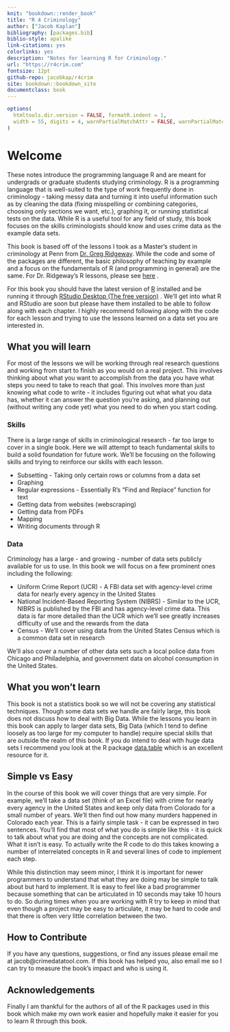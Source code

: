 ```yaml
--- 
knit: "bookdown::render_book"
title: "R 4 Criminology"
author: ["Jacob Kaplan"]
bibliography: [packages.bib]
biblio-style: apalike
link-citations: yes
colorlinks: yes
description: "Notes for learning R for Criminology."
url: "https://r4crim.com"
fontsize: 12pt
github-repo: jacobkap/r4crim
site: bookdown::bookdown_site
documentclass: book
---
```


```r
options(
  htmltools.dir.version = FALSE, formatR.indent = 1,
  width = 55, digits = 4, warnPartialMatchAttr = FALSE, warnPartialMatchDollar = FALSE
)
```

# Welcome {-}

These notes introduce the programming language R and are meant for undergrads or graduate students studying criminology. R is a programming language that is well-suited to the type of work frequently done in criminology - taking messy data and turning it into useful information such as by cleaning the data (fixing misspelling or combining categories, choosing only sections we want, etc.), graphing it, or running statistical tests on the data. While R is a useful tool for any field of study, this book focuses on the skills criminologists should know and uses crime data as the example data sets. 

This book is based off of the lessons I took as a Master's student in criminology at Penn from [Dr. Greg Ridgeway](https://crim.sas.upenn.edu/people/greg-ridgeway). While the code and some of the packages are different, the basic philosophy of teaching by example and a focus on the fundamentals of R (and programming in general) are the same. For Dr. Ridgeway's R lessons, please see [here](https://github.com/gregridgeway/R4crim) .

For this book you should have the latest version of [R](https://cloud.r-project.org/) installed and be running it through [RStudio Desktop (The free version)](https://www.rstudio.com/products/rstudio/download/) . We'll get into what R and RStudio are soon but please have them installed to be able to follow along with each chapter. I highly recommend following along with the code for each lesson and trying to use the lessons learned on a data set you are interested in. 

## What you will learn

For most of the lessons we will be working through real research questions and working from start to finish as you would on a real project. This involves thinking about what you want to accomplish from the data you have what steps you need to take to reach that goal. This involves more than just knowing what code to write - it includes figuring out what what you data has, whether it can answer the question you're asking, and planning out (without writing any code yet) what you need to do when you start coding. 

### Skills

There is a large range of skills in criminological research - far too large to cover in a single book. Here we will attempt to teach fundamental skills to build a solid foundation for future work. We'll be focusing on the following skills and trying to reinforce our skills with each lesson. 

  * Subsetting - Taking only certain rows or columns from a data set
  * Graphing
  * Regular expressions - Essentially R's "Find and Replace" function for text
  * Getting data from websites (webscraping)
  * Getting data from PDFs
  * Mapping
  * Writing documents through R

### Data

Criminology has a large - and growing - number of data sets publicly available for us to use. In this book we will focus on a few prominent ones including the following:

  * Uniform Crime Report (UCR) - A FBI data set with agency-level crime data for nearly every agency in the United States
  * National Incident-Based Reporting System (NIBRS) - Similar to the UCR, NIBRS is published by the FBI and has agency-level crime data. This data is far more detailed than the UCR which we'll see greatly increases difficulty of use and the rewards from the data
  * Census - We'll cover using data from the United States Census which is a common data set in research
  
We'll also cover a number of other data sets such a local police data from Chicago and Philadelphia, and government data on alcohol consumption in the United States.

## What you won't learn

This book is not a statistics book so we will not be covering any statistical techniques. Though some data sets we handle are fairly large, this book does not discuss how to deal with Big Data. While the lessons you learn in this book can apply to larger data sets, Big Data (which I tend to define loosely as too large for my computer to handle) require special skills that are outside the realm of this book. If you do intend to deal with huge data sets I recommend you look at the R package [data.table](https://github.com/Rdatatable/data.table/wiki) which is an excellent resource for it. 

## Simple vs Easy {-}

In the course of this book we will cover things that are very simple. For example, we'll take a data set (think of an Excel file) with crime for nearly every agency in the United States and keep only data from Colorado for a small number of years. We'll then find out how many murders happened in Colorado each year. This is a fairly simple task - it can be expressed in two sentences. You'll find that most of what you do is simple like this - it is quick to talk about what you are doing and the concepts are not complicated. What it isn't is easy. To actually write the R code to do this takes knowing a number of interrelated concepts in R and several lines of code to implement each step. 

While this distinction may seem minor, I think it is important for newer programmers to understand that what they are doing may be simple to talk about but hard to implement. It is easy to feel like a bad programmer because something that can be articulated in 10 seconds may take 10 hours to do. So during times when you are working with R try to keep in mind that even though a project may be easy to articulate, it may be hard to code and that there is often very little correlation between the two.

## How to Contribute {-}

If you have any questions, suggestions, or find any issues please email me at jacob@crimedatatool.com. If this book has helped you, also email me so I can try to measure the book's impact and who is using it. 

## Acknowledgements {-}

Finally I am thankful for the authors of all of the R packages used in this book which make my own work easier and hopefully make it easier for you to learn R through this book.
